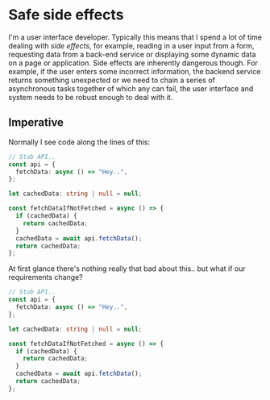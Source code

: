 
<BlogHeader wordCount={222} title="Safe side effects" />

# Safe side effects

I'm a user interface developer. Typically this means that I spend a lot of time dealing with _side effects_, for example, reading in a user input from a form, requesting data from a back-end service or displaying some dynamic data on a page or application. Side effects are inherently dangerous though. For example, if the user enters some incorrect information, the backend service returns something unexpected or we need to chain a series of asynchronous tasks together of which any can fail, the user interface and system needs to be robust enough to deal with it.

## Imperative

Normally I see code along the lines of this:

```typescript
// Stub API..
const api = {
  fetchData: async () => "Hey..",
};

let cachedData: string | null = null;

const fetchDataIfNotFetched = async () => {
  if (cachedData) {
    return cachedData;
  }
  cachedData = await api.fetchData();
  return cachedData;
};
```

At first glance there's nothing really that bad about this.. but what if our requirements change?

```typescript
// Stub API..
const api = {
  fetchData: async () => "Hey..",
};

let cachedData: string | null = null;

const fetchDataIfNotFetched = async () => {
  if (cachedData) {
    return cachedData;
  }
  cachedData = await api.fetchData();
  return cachedData;
};
```

<BlogHeader />
